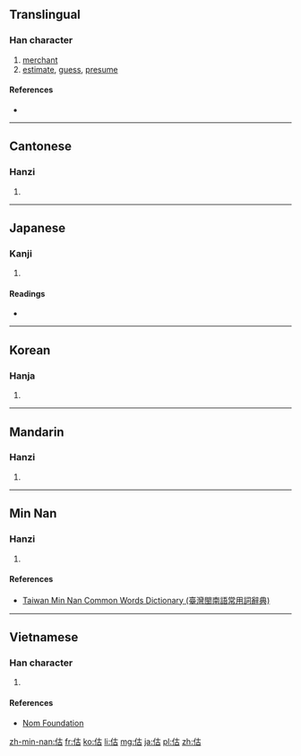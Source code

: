 ==Translingual==

===Han character===
{{Han char|rn=9|rad=人|as=05|sn=7|four=2426<sub>0</sub>|canj=人十口 (OJR)|ids=⿰[[亻]][[古]]}}

# [[merchant]]
# [[estimate]], [[guess]], [[presume]]

====References====
* {{Han ref|kx=0096.170|dkj=00467|dj=0205.010|hdz=10129.150|uh=4F30|ud=20272|bh=A6F4|bd=42740}}

----

==Cantonese==

===Hanzi===
{{yue-hanzi|jyut=[[gu2]], [[gu3]]|y=gu2, gu3}}

# {{defn|lang=yue|sort=人05}}

----

==Japanese==

===Kanji===
{{ja-kanji|grade=|rs=人05}}

# {{defn|lang=ja|sort=人05}}

====Readings====
* {{ja-readings|on=[[こ]] (ko)|kun=[[あきなう]] (akinau), [[あたい]] (atai)}}

----

==Korean==

===Hanja===
{{ko-hanja|hangeul=고|rv=go|mr=ko|y=ko}}

# {{defn|lang=ko|sort=人05}}

----

==Mandarin==

===Hanzi===
{{cmn-hanzi|pin=[[gū]] ([[gu1]]), [[gǔ]] ([[gu3]]), [[gù]] ([[gu4]])|wg=ku<sup>1</sup>, ku<sup>3</sup>, ku<sup>4</sup>}}

# {{defn|lang=cmn|sort=人05}}

----

==Min Nan==

===Hanzi===
{{nan-hanzi|tlpa=kóo (koo<sup>2</sup>)}}

# {{defn|lang=nan|sort=人05}}

====References====
*[http://twblg.dict.edu.tw/holodict_new/result_detail.jsp?n_no=2866&curpage=1&sample=%E4%BC%B0&radiobutton=1&querytarget=1&limit=20&pagenum=1&rowcount=5 Taiwan Min Nan Common Words Dictionary (臺灣閩南語常用詞辭典)]

----

==Vietnamese==

===Han character===
{{vi-hantu|[[cô]], [[cố]]|rs=人05}}

# {{defn|lang=vi|sort=人05}}

====References====
*[http://nomfoundation.org/common/nom_details.php?codepoint=4f30 Nom Foundation]

[[zh-min-nan:估]]
[[fr:估]]
[[ko:估]]
[[li:估]]
[[mg:估]]
[[ja:估]]
[[pl:估]]
[[zh:估]]